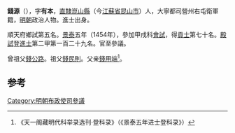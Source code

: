 '''錢源'''（{{bd|1430年||？}}），字'''有本'''，[[直隸|直隸]][[崑山縣|崑山縣]]（今[[江蘇省|江蘇省]][[昆山市|昆山市]]）人，大寧都司營州右屯衛軍籍，[[明朝|明朝]]政治人物。進士出身。

順天府鄉試第五名。[[景泰|景泰]]五年（1454年），參加甲戌科[[會試|會試]]，得[[貢士|貢士]]第七十名。[[殿試|殿試]]登[[進士|進士]]第二甲第一百二十九名。官至參議。

曾祖父[[錢公路|錢公路]]。祖父[[錢民則|錢民則]]。父亲[[錢用端|錢用端]]<ref>《天一阁藏明代科举录选刊·登科录》（《景泰五年进士登科录》）</ref>。

==参考==
{{reflist}}
{{明朝人物小作品}}
{{景泰五年甲戌科殿試金榜}}
{{DEFAULTSORT:Qian錢}}

[[Category:明朝布政使司參議|Category:明朝布政使司參議]]